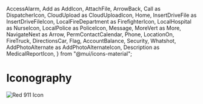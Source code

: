   AccessAlarm,
  Add as AddIcon,
  AttachFile,
  ArrowBack,
  Call as DispatcherIcon,
  CloudUpload as CloudUploadIcon,
  Home,
  InsertDriveFile as InsertDriveFileIcon,
  LocalFireDepartment as FirefighterIcon,
  LocalHospital as NurseIcon,
  LocalPolice as PoliceIcon,
  Message,
  MoreVert as More,
  NavigateNext as Arrow,
  PermContactCalendar,
  Phone,
  LocationOn,
  FireTruck,
  DirectionsCar,
  Flag,
  AccountBalance,
  Security,
  Whatshot,
  AddPhotoAlternate as AddPhotoAlternateIcon,
  Description as MedicalReportIcon,
} from "@mui/icons-material";

<Meta title="Iconography" />

# Iconography

<IconGallery>
  <IconItem name="AccessAlarm">
    <AccessAlarm />
  </IconItem>

<IconItem name="AddIcon">
  <AddIcon />
</IconItem>

<IconItem name="Arrow">
  <Arrow />
</IconItem>

<IconItem name="ArrowBack">
  <ArrowBack />
</IconItem>

<IconItem name="AttachFile">
  <AttachFile />
</IconItem>

<IconItem name="CloudUploadIcon">
  <CloudUploadIcon />
</IconItem>

<IconItem name="DispatcherIcon">
  <img
    src="/911-icon.png"
    alt="Red 911 Icon"
    style={{ width: "28px", height: "28px", borderRadius: "8px" }}
  />
</IconItem>

<IconItem name="FirefighterIcon">
  <FirefighterIcon />
</IconItem>

<IconItem name="Home">
  <Home />
</IconItem>

<IconItem name="InsertDriveFileIcon">
  <InsertDriveFileIcon />
</IconItem>

<IconItem name="Message">
  <Message />
</IconItem>

<IconItem name="More">
  <More />
</IconItem>

<IconItem name="NurseIcon">
  <NurseIcon />
</IconItem>

<IconItem name="PermContactCalendar">
  <PermContactCalendar />
</IconItem>

<IconItem name="Phone">
  <Phone />
</IconItem>

<IconItem name="PoliceIcon">
  <PoliceIcon />
</IconItem>

<IconItem name="IncidentIcon">
  <ErrorOutlineIcon />
</IconItem>

<IconItem name="group">
  <Groups2Icon />
</IconItem>

<IconItem name="map">
  <LocationOn />
</IconItem>

<IconItem name="FireTruck">
  <FireTruck />
</IconItem>

<IconItem name="DirectionsCar">
  <DirectionsCar />
</IconItem>

<IconItem name="Flag">
  <Flag />
</IconItem>

<IconItem name="CityDirector">
  <AccountBalance />
</IconItem>

<IconItem name="FireChief">
  <Whatshot />
</IconItem>

<IconItem name="PoliceChief">
  <Security />
</IconItem>

<IconItem name="AddPhotoAlternateIcon">
  <AddPhotoAlternateIcon />
</IconItem>

<IconItem name="MedicalReport">
  <MedicalReportIcon />
</IconItem>
</IconGallery>
